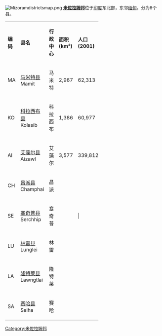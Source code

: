 [[File:Mizoramdistrictsmap.png|thumb]]
'''[[米佐拉姆邦|米佐拉姆邦]]'''位于[[印度|印度]]东北部，东邻[[缅甸|缅甸]]。分为8个县。

{| class="wikitable sortable" border=0 cellpadding=1 cellspacing=1 width=60% style="border:1px solid black"
|- bgcolor=#99ccff
| width="10%" | '''编码'''
| width="25%" | '''县名'''
| width="25%" | '''行政中心'''
| width="15%" | '''面积 (km²)'''
| width="15%" | '''人口 (2001)'''
| width="10%" | '''人口密度 (/km²)'''
|- bgcolor=#F4F9FF
| MA|| [[马米特县|马米特县]]<br> Mamit || 马米特 || 2,967 || 62,313 ||  21
|- bgcolor=#F4F9FF
| KO|| [[科拉西布县|科拉西布县]]<br> Kolasib || 科拉西布|| 1,386 || 60,977 || 44
|- bgcolor=#F4F9FF
| AI|| [[艾藻尔县|艾藻尔县]]<br> Aizawl || 艾藻尔 || 3,577 || 339,812 ||  
|- bgcolor=#F4F9FF
| CH|| [[昌派县|昌派县]]<br> Champhai || 昌派 ||  ||  ||  
|- bgcolor=#F4F9FF
| SE|| [[塞奇普县|塞奇普县]]<br> Serchhip || 塞奇普 ||  ||  |  
|- bgcolor=#F4F9FF
| LU|| [[林雷县|林雷县]]<br> Lunglei || 林雷 ||  ||  ||  
|- bgcolor=#F4F9FF
| LA|| [[隆特莱县|隆特莱县]]<br> Lawngtlai || 隆特莱 ||  ||  ||  
|- bgcolor=#F4F9FF
| SA|| [[赛哈县|赛哈县]]<br> Saiha || 赛哈 ||  ||  ||  
|}

{{印度地方行政区划}}

[[Category:米佐拉姆邦|Category:米佐拉姆邦]]